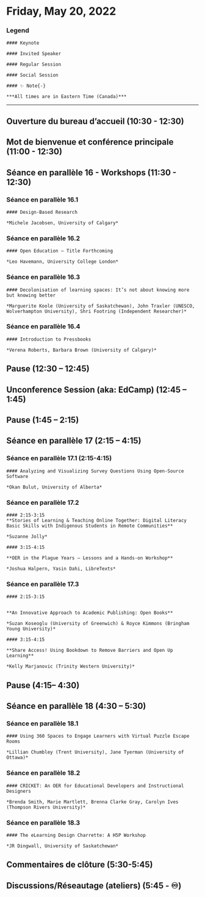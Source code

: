 # Friday, May 20, 2022 
### Legend {-}



```block
#### Keynote

```

```block
#### Invited Speaker

```

```block
#### Regular Session

```

```block
#### Social Session

```

```block

#### ✨ Note{-}

***All times are in Eastern Time (Canada)***
```
--- 



## Ouverture du bureau d’accueil (10:30 - 12:30) {-}


## Mot de bienvenue et conférence principale (11:00 - 12:30) {-}


## Séance en parallèle 16 - Workshops (11:30 - 12:30) {-}


### Séance en parallèle  16.1 {-}

```block
#### Design-Based Research

*Michele Jacobsen, University of Calgary*
```

### Séance en parallèle 16.2 {-}

```block
#### Open Education – Title Forthcoming

*Leo Havemann, University College London*
```

### Séance en parallèle 16.3 {-}

```block
#### Decolonisation of learning spaces: It’s not about knowing more but knowing better

*Marguerite Koole (University of Saskatchewan), John Traxler (UNESCO, Wolverhampton University), Shri Footring (Independent Researcher)*
```

### Séance en parallèle 16.4 {-}

```block
#### Introduction to Pressbooks

*Verena Roberts, Barbara Brown (University of Calgary)*
```
## Pause (12:30 – 12:45) {-}

## Unconference Session (aka: EdCamp) (12:45 – 1:45) {-}
## Pause (1:45 – 2:15) {-}

## Séance en parallèle 17 (2:15 – 4:15) {-}
 
### Séance en parallèle 17.1 (2:15-4:15) {-}

```block
#### Analyzing and Visualizing Survey Questions Using Open-Source Software

*Okan Bulut, University of Alberta*
```

### Séance en parallèle 17.2  {-}


```block
#### 2:15-3:15
**Stories of Learning & Teaching Online Together: Digital Literacy Basic Skills with Indigenous Students in Remote Communities**

*Suzanne Jolly*
```
```block
#### 3:15-4:15

**OER in the Plague Years – Lessons and a Hands-on Workshop**

*Joshua Halpern, Yasin Dahi, LibreTexts*
```

### Séance en parallèle 17.3 {-}

```block
#### 2:15-3:15


**An Innovative Approach to Academic Publishing: Open Books**

*Suzan Koseoglu (University of Greenwich) & Royce Kimmons (Bringham Young University)*
```

```block
#### 3:15-4:15

**Share Access! Using Bookdown to Remove Barriers and Open Up Learning**

*Kelly Marjanovic (Trinity Western University)*
```





## Pause (4:15– 4:30) {-}




## Séance en parallèle 18 (4:30 – 5:30) {-}


### Séance en parallèle 18.1 {-}

```block
#### Using 360 Spaces to Engage Learners with Virtual Puzzle Escape Rooms

*Lillian Chumbley (Trent University), Jane Tyerman (University of Ottawa)*
```

### Séance en parallèle 18.2 {-}

```block
#### CRICKET: An OER for Educational Developers and Instructional Designers

*Brenda Smith, Marie Martlett, Brenna Clarke Gray, Carolyn Ives (Thompson Rivers University)*
```

### Séance en parallèle 18.3 {-}

```block
#### The eLearning Design Charrette: A H5P Workshop

*JR Dingwall, University of Saskatchewan*
```

## Commentaires de clôture (5:30-5:45) {-}


## Discussions/Réseautage (ateliers) (5:45 - ♾️) {-}

